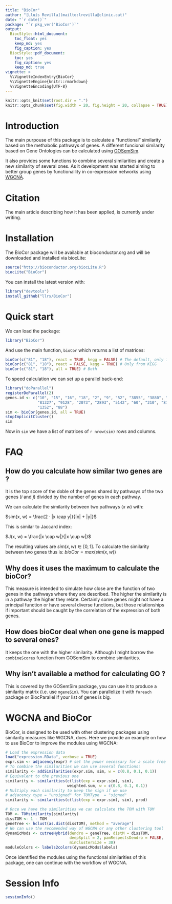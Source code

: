```yaml
---
title: "BioCor"
author: "[Lluís Revilla](mailto:lrevilla@clinic.cat)"
date: "`r date()`"
package: "`r pkg_ver('BioCor')`"
output: 
  BiocStyle::html_document:
    toc_float: yes
    keep_md: yes
    fig_caption: yes
  BiocStyle::pdf_document:
    toc: yes
    fig_caption: yes
    keep_md: true
vignette: >
  %\VignetteIndexEntry{BioCor}
  %\VignetteEngine{knitr::rmarkdown}
  %\VignetteEncoding{UTF-8}  
---
```

```r
knitr::opts_knit$set(root.dir = ".")
knitr::opts_chunk$set(fig.width = 20, fig.height = 20, collapse = TRUE)
```


# Introduction

The main purpouse of this package is to calculate a "functional" similarity based on the methabolic pathways of genes. A different funcional similarity based on Gene Ontologies can be calculated using [GOSemSim](https://bioconductor.org/packages/release/bioc/html/GOSemSim.html).

It also provides some functions to combine several similarities and create a new similarity of several ones. As it development was started aiming to better group genes by functionallity in co-expression networks using [WGCNA](https://cran.r-project.org/package=WGCNA).

# Citation
The main article describing how it has been applied, is currently under writing.

# Installation
The BioCor package will be available at bioconductor.org and will be downloaded and installed via biocLite:
```r
source("http://bioconductor.org/biocLite.R")
biocLite("BioCor")
```

You can install the latest version with:
```r
library("devtools")
install_github("llrs/BioCor")
```

# Quick start
We can load the package:
```r
library("BioCor")
```

And use the main function, `bioCor` which returns a list of matrices:
```r
bioCor(c("81", "18"), react = TRUE, kegg = FALSE) # The default, only from Reactome
bioCor(c("81", "18"), react = FALSE, kegg = TRUE) # Only from KEGG
bioCor(c("81", "18"), all = TRUE) # Both
```

To speed calculation we can set up a parallel back-end:
```r
library("doParallel")
registerDoParallel(2)
genes.id <- c("10", "15", "16", "18", "2", "9", "52", "3855", "3880", "644", 
              "81327", "9128", "2073", "2893", "5142", "60", "210", "81", 
              "1352", "88")
sim <- bioCor(genes.id, all = TRUE)
stopImplicitCluster()
sim
```

Now in `sim` we have a list of matrices of `r nrow(sim)` rows and columns. 

# FAQ
## How do you calculate how similar two genes are ?
It is the top score of the doble of the genes shared by pathways of the two genes ($i$ and $j$) divided by the number of genes in each pathway.

We can calculate the similarity between two pathways ($x$ $w$) with:

$sim(x, w) = \frac{2 · |x \cap y|}{|x| + |y|}$

This is similar to Jaccard index:

$J(x, w) = \frac{|x \cap w|}{|x \cup w|}$

The resulting values are $sim(x, w)  \in [0, 1]$. To calculate the similarity between two genes thus is:
$bioCor = max(sim(x, w))$

## Why does it uses the maximum to calculate the bioCor?

This measure is intended to simulate how close are the function of two genes in the pathways where they are described. The higher the similarity is in a pathway the higher they relate. Certainly some genes might not have a principal function or have several diverse functions, but those relationships if important should be caught by the correlation of the expression of both genes. 

## How does bioCor deal when one gene is mapped to several ones?
It keeps the one with the higher similarity. Although I might borrow the `combineScores` function from GOSemSim to combine similarities. 

## Why isn't available a method for calculating GO ?
This is covered by the GOSemSim package, you can use it to produce a similarity matrix (i.e. use  `mgeneSim`). You can parallelize it with `foreach` package or BiocParallel if your list of genes is big. 

# WGCNA and BioCor 

BioCor, is designed to be used with other clustering packages using similarity measures like WGCNA, does. Here we provide an example on how to use BioCor to improve the modules using WGCNA:

```r
# Load the expression data
load("expression.RData", verbose = TRUE)
expr.sim <- adjacency(expr) # set the power necessary for a scale free topology
# To combine the similarities we can use several functions:
similarity <- addSimilarities(expr.sim, sim, w = c(0.8, 0.1, 0.1))
# Equivalent to the previous one
similarity <- similarities(c(list(exp = expr.sim), sim), 
                           weighted.sum, w = c(0.8, 0.1, 0.1))
# Multiply each similarity to keep the sign if we use 
# adjacency type = "unsigned" for TOMType  = "signed"
similarity <- similarities(c(list(exp = expr.sim), sim), prod) 

# Once we have the similarities we can calculate the TOM with TOM
TOM <- TOMsimilarity(similarity)
dissTOM <- 1 - TOM
geneTree <- hclust(as.dist(dissTOM), method = "average")
# We can use the recomended way of WGCNA or any other clustering tool
dynamicMods <- cutreeHybrid(dendro = geneTree, distM = dissTOM,
                            deepSplit = 2, pamRespectsDendro = FALSE,
                            minClusterSize = 30)
moduleColors <- labels2colors(dynamicMods$labels) 
```
Once identified the modules using the functional similarities of this package, one can continue with the workflow of WGCNA.

# Session Info

```r
sessionInfo()
```
